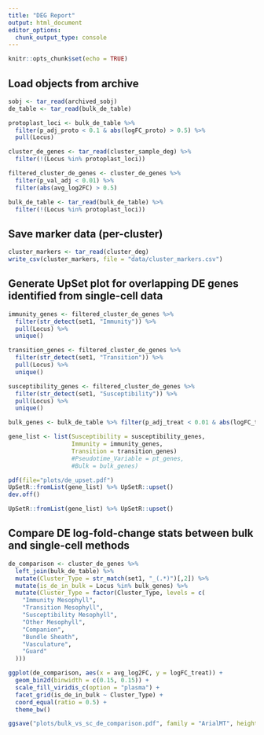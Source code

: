 ```yaml
---
title: "DEG Report"
output: html_document
editor_options: 
  chunk_output_type: console
---
```


```r
knitr::opts_chunk$set(echo = TRUE)
```

## Load objects from archive

```r
sobj <- tar_read(archived_sobj)
de_table <- tar_read(bulk_de_table)

protoplast_loci <- bulk_de_table %>%
  filter(p_adj_proto < 0.1 & abs(logFC_proto) > 0.5) %>%
  pull(Locus)

cluster_de_genes <- tar_read(cluster_sample_deg) %>%
  filter(!(Locus %in% protoplast_loci))

filtered_cluster_de_genes <- cluster_de_genes %>% 
  filter(p_val_adj < 0.01) %>%
  filter(abs(avg_log2FC) > 0.5)

bulk_de_table <- tar_read(bulk_de_table) %>%
  filter(!(Locus %in% protoplast_loci))
```

## Save marker data (per-cluster)

```r
cluster_markers <- tar_read(cluster_deg)
write_csv(cluster_markers, file = "data/cluster_markers.csv")
```

## Generate UpSet plot for overlapping DE genes identified from single-cell data

```r
immunity_genes <- filtered_cluster_de_genes %>%
  filter(str_detect(set1, "Immunity")) %>%
  pull(Locus) %>% 
  unique()

transition_genes <- filtered_cluster_de_genes %>%
  filter(str_detect(set1, "Transition")) %>%
  pull(Locus) %>% 
  unique()

susceptibility_genes <- filtered_cluster_de_genes %>%
  filter(str_detect(set1, "Susceptibility")) %>%
  pull(Locus) %>% 
  unique()

bulk_genes <- bulk_de_table %>% filter(p_adj_treat < 0.01 & abs(logFC_treat) > 1) %>% pull(Locus)

gene_list <- list(Susceptibility = susceptibility_genes,
                  Immunity = immunity_genes,
                  Transition = transition_genes)
                  #Pseudotime_Variable = pt_genes,
                  #Bulk = bulk_genes)

pdf(file="plots/de_upset.pdf")
UpSetR::fromList(gene_list) %>% UpSetR::upset()
dev.off()

UpSetR::fromList(gene_list) %>% UpSetR::upset()
```

## Compare DE log-fold-change stats between bulk and single-cell methods

```r
de_comparison <- cluster_de_genes %>% 
  left_join(bulk_de_table) %>% 
  mutate(Cluster_Type = str_match(set1, "_(.*)")[,2]) %>%
  mutate(is_de_in_bulk = Locus %in% bulk_genes) %>%
  mutate(Cluster_Type = factor(Cluster_Type, levels = c(
    "Immunity Mesophyll",
    "Transition Mesophyll",
    "Susceptibility Mesophyll",
    "Other Mesophyll",
    "Companion",
    "Bundle Sheath",
    "Vasculature",
    "Guard"
  )))

ggplot(de_comparison, aes(x = avg_log2FC, y = logFC_treat)) + 
  geom_bin2d(binwidth = c(0.15, 0.15)) + 
  scale_fill_viridis_c(option = "plasma") +
  facet_grid(is_de_in_bulk ~ Cluster_Type) +
  coord_equal(ratio = 0.5) +
  theme_bw()

ggsave("plots/bulk_vs_sc_de_comparison.pdf", family = "ArialMT", height = 8, width = 16)
```

